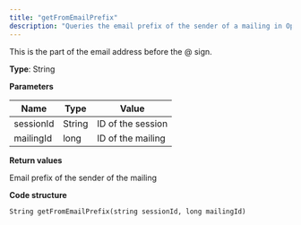 ```yaml
---
title: "getFromEmailPrefix"
description: "Queries the email prefix of the sender of a mailing in Optimizely Campaign."
---
```


This is the part of the email address before the @ sign.

**Type**: String

**Parameters**

| Name      | Type   | Value             |
| --------- | ------ | ----------------- |
| sessionId | String | ID of the session |
| mailingId | long   | ID of the mailing |

**Return values**

Email prefix of the sender of the mailing

**Code structure**

`String getFromEmailPrefix(string sessionId, long mailingId)
`
